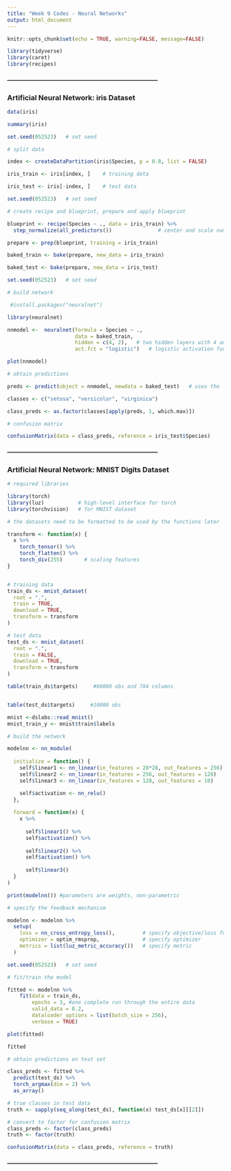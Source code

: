 ```yaml
---
title: "Week 9 Codes - Neural Networks"
output: html_document
---
```


```r
knitr::opts_chunk$set(echo = TRUE, warning=FALSE, message=FALSE)

library(tidyverse)
library(caret)
library(recipes)
```

#### ---------------------------------------------------------------------------
### Artificial Neural Network: iris Dataset

```r
data(iris)
```


```r
summary(iris)
```


```r
set.seed(052523)   # set seed

# split data

index <- createDataPartition(iris$Species, p = 0.8, list = FALSE)

iris_train <- iris[index, ]    # training data

iris_test <- iris[-index, ]    # test data
```


```r
set.seed(052523)   # set seed

# create recipe and blueprint, prepare and apply blueprint

blueprint <- recipe(Species ~ ., data = iris_train) %>%
  step_normalize(all_predictors())               # center and scale numeric predictors, in this case, all predictors

prepare <- prep(blueprint, training = iris_train)

baked_train <- bake(prepare, new_data = iris_train)

baked_test <- bake(prepare, new_data = iris_test)
```


```r
set.seed(052523)   # set seed

# build network

 #install.packages("neuralnet")

library(neuralnet)

nnmodel <-  neuralnet(formula = Species ~ .,
                      data = baked_train,
                      hidden = c(4, 2),   # two hidden layers with 4 and 2 nodes respectively
                      act.fct = "logistic")   # logistic activation function
```


```r
plot(nnmodel)
```


```r
# obtain predictions

preds <- predict(object = nnmodel, newdata = baked_test)   # uses the 'predict.nn' function

classes <- c("setosa", "versicolor", "virginica")

class_preds <- as.factor(classes[apply(preds, 1, which.max)])   
```


```r
# confusion matrix

confusionMatrix(data = class_preds, reference = iris_test$Species)
```


#### ---------------------------------------------------------------------------
### Artificial Neural Network: MNIST Digits Dataset

```r
# required libraries

library(torch)
library(luz)           # high-level interface for torch
library(torchvision)   # for MNIST dataset
```


```r
# the datasets need to be formatted to be used by the functions later

transform <- function(x) {
  x %>%
    torch_tensor() %>%
    torch_flatten() %>%
    torch_div(255)       # scaling features
}


# training data
train_ds <- mnist_dataset(
  root = ".",
  train = TRUE,
  download = TRUE,
  transform = transform
)

# test data
test_ds <- mnist_dataset(
  root = ".",
  train = FALSE,
  download = TRUE,
  transform = transform
)
```

```r
table(train_ds$targets)     #60000 obs and 784 columns


table(test_ds$targets)     #10000 obs

mnist <-dslabs::read_mnist()
mnist_train_y <- mnist$train$labels
```



```r
# build the network

modelnn <- nn_module(
  
  initialize = function() {
    self$linear1 <- nn_linear(in_features = 28*28, out_features = 256)   
    self$linear2 <- nn_linear(in_features = 256, out_features = 128)   
    self$linear3 <- nn_linear(in_features = 128, out_features = 10) 

    self$activation <- nn_relu()
  },
  
  forward = function(x) {
    x %>%
      
      self$linear1() %>%
      self$activation() %>%
  
      self$linear2() %>%
      self$activation() %>%
      
      self$linear3() 
  }
)
```


```r
print(modelnn()) #parameters are weights, non-parametric
```


```r
# specify the feedback mechanism

modelnn <- modelnn %>%
  setup(
    loss = nn_cross_entropy_loss(),         # specify objective/loss function
    optimizer = optim_rmsprop,              # specify optimizer
    metrics = list(luz_metric_accuracy())   # specify metric
  )
```


```r
set.seed(052523)   # set seed

# fit/train the model

fitted <- modelnn %>%
    fit(data = train_ds,
        epochs = 3, #one complete run through the entire data
        valid_data = 0.2,
        dataloader_options = list(batch_size = 256),
        verbose = TRUE)
```


```r
plot(fitted)
```

```r
fitted
```


```r
# obtain predictions on test set

class_preds <- fitted %>%
  predict(test_ds) %>%
  torch_argmax(dim = 2) %>% 
  as_array() 
```


```r
# true classes in test data
truth <- sapply(seq_along(test_ds), function(x) test_ds[x][[2]])

# convert to factor for confusion matrix
class_preds <- factor(class_preds)
truth <- factor(truth)

confusionMatrix(data = class_preds, reference = truth)
```

#### ---------------------------------------------------------------------------